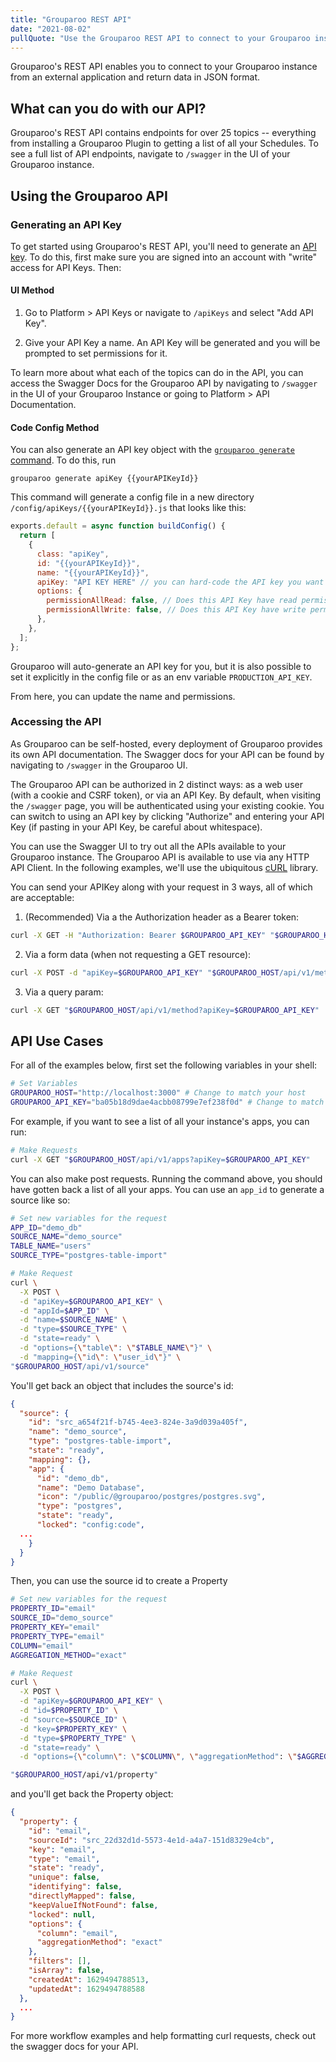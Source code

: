 ```yaml
---
title: "Grouparoo REST API"
date: "2021-08-02"
pullQuote: "Use the Grouparoo REST API to connect to your Grouparoo instance from an external application."
---
```


Grouparoo's REST API enables you to connect to your Grouparoo instance from an external application and return data in JSON format.

## What can you do with our API?

Grouparoo's REST API contains endpoints for over 25 topics -- everything from installing a Grouparoo Plugin to getting a list of all your Schedules. To see a full list of API endpoints, navigate to `/swagger` in the UI of your Grouparoo instance.

## Using the Grouparoo API

### Generating an API Key

To get started using Grouparoo's REST API, you'll need to generate an [API key](/docs/getting-started/product-concepts#api-key). To do this, first make sure you are signed into an account with "write" access for API Keys. Then:

#### UI Method

1. Go to Platform > API Keys or navigate to `/apiKeys` and select "Add API Key".

2. Give your API Key a name. An API Key will be generated and you will be prompted to set permissions for it.

<ImageInBrowserFrame
  centered
  source="Generate an API Key"
  alt="Generate an API Key"
  src="/images/docs/support/rest-api/apikeyconfig.png"
  width={820}
  height={502}
/>

To learn more about what each of the topics can do in the API, you can access the Swagger Docs for the Grouparoo API by navigating to `/swagger` in the UI of your Grouparoo Instance or going to Platform > API Documentation.

#### Code Config Method

You can also generate an API key object with the [`grouparoo generate` command](/docs/cli/config#generate). To do this, run

```
grouparoo generate apiKey {{yourAPIKeyId}}
```

This command will generate a config file in a new directory `/config/apiKeys/{{yourAPIKeyId}}.js` that looks like this:

```js
exports.default = async function buildConfig() {
  return [
    {
      class: "apiKey",
      id: "{{yourAPIKeyId}}",
      name: "{{yourAPIKeyId}}",
      apiKey: "API KEY HERE" // you can hard-code the API key you want to use, or source it from `process.env.PRODUCTION_API_KEY`
      options: {
        permissionAllRead: false, // Does this API Key have read permission to all topics?
        permissionAllWrite: false, // Does this API Key have write permission to all topics?
      },
    },
  ];
};
```

Grouparoo will auto-generate an API key for you, but it is also possible to set it explicitly in the config file or as an env variable `PRODUCTION_API_KEY`.

From here, you can update the name and permissions.

### Accessing the API

As Grouparoo can be self-hosted, every deployment of Grouparoo provides its own API documentation.
The Swagger docs for your API can be found by navigating to `/swagger` in the Grouparoo UI.

<ImageInBrowserFrame
  centered
  source="Generate an API Key"
  alt="Generate an API Key"
  src="/images/docs/support/rest-api/swaggerdocs.png"
  width={1006}
  height={530}
/>

The Grouparoo API can be authorized in 2 distinct ways: as a web user (with a cookie and CSRF token), or via an API Key. By default, when visiting the `/swagger` page, you will be authenticated using your existing cookie. You can switch to using an API key by clicking "Authorize" and entering your API Key (if pasting in your API Key, be careful about whitespace).

<ImageInBrowserFrame
  centered
  source="Generate an API Key"
  alt="Generate an API Key"
  src="/images/docs/support/rest-api/auths.png"
  width={992}
  height={521}
/>

You can use the Swagger UI to try out all the APIs available to your Grouparoo instance. The Grouparoo API is available to use via any HTTP API Client. In the following examples, we'll use the ubiquitous [cURL](https://curl.se/) library.

You can send your APIKey along with your request in 3 ways, all of which are acceptable:

1. (Recommended) Via a the Authorization header as a Bearer token:

```bash
curl -X GET -H "Authorization: Bearer $GROUPAROO_API_KEY" "$GROUPAROO_HOST/api/v1/method"
```

2. Via a form data (when not requesting a GET resource):

```bash
curl -X POST -d "apiKey=$GROUPAROO_API_KEY" "$GROUPAROO_HOST/api/v1/method"
```

3. Via a query param:

```bash
curl -X GET "$GROUPAROO_HOST/api/v1/method?apiKey=$GROUPAROO_API_KEY"
```


## API Use Cases

For all of the examples below, first set the following variables in your shell:

```bash
# Set Variables
GROUPAROO_HOST="http://localhost:3000" # Change to match your host
GROUPAROO_API_KEY="ba05b18d9dae4acbb08799e7ef238f0d" # Change to match your APIKey
```

For example, if you want to see a list of all your instance's apps, you can run:

```bash
# Make Requests
curl -X GET "$GROUPAROO_HOST/api/v1/apps?apiKey=$GROUPAROO_API_KEY"
```

You can also make post requests. Running the command above, you should have gotten back a list of all your apps. You can use an `app_id` to generate a source like so:

```bash
# Set new variables for the request
APP_ID="demo_db"
SOURCE_NAME="demo_source"
TABLE_NAME="users"
SOURCE_TYPE="postgres-table-import"

# Make Request
curl \
  -X POST \
  -d "apiKey=$GROUPAROO_API_KEY" \
  -d "appId=$APP_ID" \
  -d "name=$SOURCE_NAME" \
  -d "type=$SOURCE_TYPE" \
  -d "state=ready" \
  -d "options={\"table\": \"$TABLE_NAME\"}" \
  -d "mapping={\"id\": \"user_id\"}" \
"$GROUPAROO_HOST/api/v1/source"
```

You'll get back an object that includes the source's id:

```json
{
  "source": {
    "id": "src_a654f21f-b745-4ee3-824e-3a9d039a405f",
    "name": "demo_source",
    "type": "postgres-table-import",
    "state": "ready",
    "mapping": {},
    "app": {
      "id": "demo_db",
      "name": "Demo Database",
      "icon": "/public/@grouparoo/postgres/postgres.svg",
      "type": "postgres",
      "state": "ready",
      "locked": "config:code",
  ...
    }
  }
}
```

Then, you can use the source id to create a Property

```bash
# Set new variables for the request
PROPERTY_ID="email"
SOURCE_ID="demo_source"
PROPERTY_KEY="email"
PROPERTY_TYPE="email"
COLUMN="email"
AGGREGATION_METHOD="exact"

# Make Request
curl \
  -X POST \
  -d "apiKey=$GROUPAROO_API_KEY" \
  -d "id=$PROPERTY_ID" \
  -d "source=$SOURCE_ID" \
  -d "key=$PROPERTY_KEY" \
  -d "type=$PROPERTY_TYPE" \
  -d "state=ready" \
  -d "options={\"column\": \"$COLUMN\", \"aggregationMethod": \"$AGGREGATION_METHOD\"}" \

"$GROUPAROO_HOST/api/v1/property"
```

and you'll get back the Property object:

```json
{
  "property": {
    "id": "email",
    "sourceId": "src_22d32d1d-5573-4e1d-a4a7-151d8329e4cb",
    "key": "email",
    "type": "email",
    "state": "ready",
    "unique": false,
    "identifying": false,
    "directlyMapped": false,
    "keepValueIfNotFound": false,
    "locked": null,
    "options": {
      "column": "email",
      "aggregationMethod": "exact"
    },
    "filters": [],
    "isArray": false,
    "createdAt": 1629494788513,
    "updatedAt": 1629494788588
  },
  ...
}
```

For more workflow examples and help formatting curl requests, check out the swagger docs for your API.
